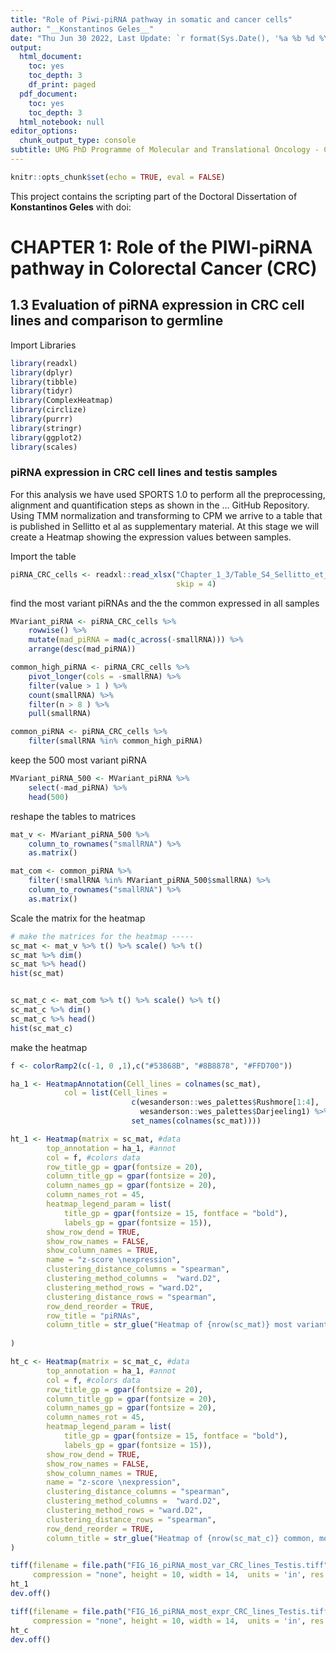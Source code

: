 ```yaml
---
title: "Role of Piwi-piRNA pathway in somatic and cancer cells"
author: "__Konstantinos Geles__"
date: "Thu Jun 30 2022, Last Update: `r format(Sys.Date(), '%a %b %d %Y')`"
output:
  html_document:
    toc: yes
    toc_depth: 3
    df_print: paged
  pdf_document:
    toc: yes
    toc_depth: 3
  html_notebook: null
editor_options:
  chunk_output_type: console
subtitle: UMG PhD Programme of Molecular and Translational Oncology - Circle XXXIV
---
```


```r
knitr::opts_chunk$set(echo = TRUE, eval = FALSE)
```

This project contains the scripting part of the Doctoral Dissertation of **Konstantinos Geles** with doi:   

# CHAPTER 1: Role of the PIWI-piRNA pathway in Colorectal Cancer (CRC)  
  
## 1.3 Evaluation of piRNA expression in CRC cell lines and comparison to germline 

Import Libraries
```r
library(readxl)
library(dplyr)
library(tibble)
library(tidyr)
library(ComplexHeatmap)
library(circlize)
library(purrr)
library(stringr)
library(ggplot2)
library(scales)
```


###  piRNA expression in CRC cell lines and testis samples
For this analysis we have used SPORTS 1.0 to perform all the preprocessing, alignment and quantification steps as shown in the ... GitHub Repository.
Using TMM normalization and transforming to CPM we arrive to a table that is published in Sellitto et al as supplementary material.
At this stage we will create a Heatmap showing the expression values between samples.

Import the table
```r
piRNA_CRC_cells <- readxl::read_xlsx("Chapter_1_3/Table_S4_Sellitto_et_al.xlsx",
                                     skip = 4)
```

find the most variant piRNAs and the the common expressed in all samples
```r
MVariant_piRNA <- piRNA_CRC_cells %>% 
    rowwise() %>%
    mutate(mad_piRNA = mad(c_across(-smallRNA))) %>% 
    arrange(desc(mad_piRNA)) 

common_high_piRNA <- piRNA_CRC_cells %>% 
    pivot_longer(cols = -smallRNA) %>% 
    filter(value > 1 ) %>% 
    count(smallRNA) %>% 
    filter(n > 8 ) %>% 
    pull(smallRNA)

common_piRNA <- piRNA_CRC_cells %>%
    filter(smallRNA %in% common_high_piRNA)
```

keep the 500 most variant piRNA
```r
MVariant_piRNA_500 <- MVariant_piRNA %>%
    select(-mad_piRNA) %>% 
    head(500)
```

reshape the tables to matrices
```r
mat_v <- MVariant_piRNA_500 %>%
    column_to_rownames("smallRNA") %>% 
    as.matrix()

mat_com <- common_piRNA %>%
    filter(!smallRNA %in% MVariant_piRNA_500$smallRNA) %>% 
    column_to_rownames("smallRNA") %>% 
    as.matrix()
```

Scale the matrix for the heatmap
```r
# make the matrices for the heatmap -----
sc_mat <- mat_v %>% t() %>% scale() %>% t()
sc_mat %>% dim()
sc_mat %>% head()
hist(sc_mat)


sc_mat_c <- mat_com %>% t() %>% scale() %>% t()
sc_mat_c %>% dim()
sc_mat_c %>% head()
hist(sc_mat_c)
```

make the heatmap
```r
f <- colorRamp2(c(-1, 0 ,1),c("#53868B", "#8B8878", "#FFD700"))

ha_1 <- HeatmapAnnotation(Cell_lines = colnames(sc_mat),
            col = list(Cell_lines =
                           c(wesanderson::wes_palettes$Rushmore[1:4],
                             wesanderson::wes_palettes$Darjeeling1) %>% 
                           set_names(colnames(sc_mat))))

ht_1 <- Heatmap(matrix = sc_mat, #data
        top_annotation = ha_1, #annot
        col = f, #colors data  
        row_title_gp = gpar(fontsize = 20),
        column_title_gp = gpar(fontsize = 20),
        column_names_gp = gpar(fontsize = 20),
        column_names_rot = 45,
        heatmap_legend_param = list(
            title_gp = gpar(fontsize = 15, fontface = "bold"),
            labels_gp = gpar(fontsize = 15)),
        show_row_dend = TRUE,
        show_row_names = FALSE,
        show_column_names = TRUE,
        name = "z-score \nexpression",
        clustering_distance_columns = "spearman",
        clustering_method_columns =  "ward.D2",
        clustering_method_rows = "ward.D2",
        clustering_distance_rows = "spearman",
        row_dend_reorder = TRUE,
        row_title = "piRNAs",
        column_title = str_glue("Heatmap of {nrow(sc_mat)} most variant piRNAs\nbetween cell lines"),
        
)

ht_c <- Heatmap(matrix = sc_mat_c, #data
        top_annotation = ha_1, #annot
        col = f, #colors data    
        row_title_gp = gpar(fontsize = 20),
        column_title_gp = gpar(fontsize = 20),
        column_names_gp = gpar(fontsize = 20),
        column_names_rot = 45,
        heatmap_legend_param = list(
            title_gp = gpar(fontsize = 15, fontface = "bold"),
            labels_gp = gpar(fontsize = 15)),
        show_row_dend = TRUE,
        show_row_names = FALSE,
        show_column_names = TRUE,
        name = "z-score \nexpression",
        clustering_distance_columns = "spearman",
        clustering_method_columns =  "ward.D2",
        clustering_method_rows = "ward.D2",
        clustering_distance_rows = "spearman",
        row_dend_reorder = TRUE,
        column_title = str_glue("Heatmap of {nrow(sc_mat_c)} common, most expressed piRNAs\nbetween cell lines")
)

tiff(filename = file.path("FIG_16_piRNA_most_var_CRC_lines_Testis.tiff"),
     compression = "none", height = 10, width = 14,  units = 'in', res = 600)
ht_1
dev.off()

tiff(filename = file.path("FIG_16_piRNA_most_expr_CRC_lines_Testis.tiff"),
     compression = "none", height = 10, width = 14,  units = 'in', res = 600)
ht_c
dev.off()
```




